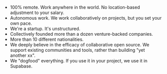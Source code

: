 

- 100% remote. Work anywhere in the world. No location-based adjustment to your salary.
- Autonomous work. We work collaboratively on projects, but you set your own pace.
- We're a startup. It's unstructured. 
- Collectively founded more than a dozen venture-backed companies.
- More than 10 different nationalities.
- We deeply believe in the efficacy of collaborative open source. We support existing communities and tools, rather than building "yet another xx".
- We "dogfood" everything. If you use it in your project, we use it in Supabase.